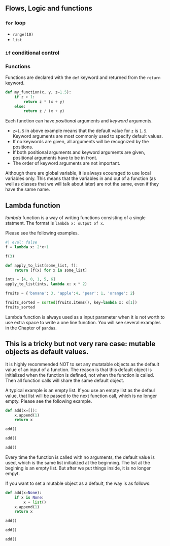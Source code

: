 

## Flows, Logic and functions

### `for` loop



- `range(10)`
- `list`

### `if` conditional control


### Functions

Functions are declared with the `def` keyword and returned from the `return` keyword.

::: {#exm-}
```python
def my_function(x, y, z=1.5):
    if z > 1:
        return z * (x + y)
    else:
        return z / (x + y)
```
:::

Each function can have *positional* arguments and *keyword* arguments. 

- `z=1.5` in above example means that the default value for `z` is `1.5`. Keyword arguments are most commonly used to specify default values.
- If no keywords are given, all arguments will be recognized by the positions.
- If both positional arguments and keyword arguments are given, positional arguments have to be in front. 
- The order of keyword arguments are not important.


::: {.callout-note}
Although there are global variable, it is always ecouraged to use local variables only. This means that the variables in and out of a function (as well as classes that we will talk about later) are not the same, even if they have the same name.
:::




::: {.callout-note collapse="true"}
## Lambda function
*lambda* function is a way of writing functions consisting of a single statment. The format is `lambda x: output of x`. 

Please see the following examples.

::: {#exm-}
```python
#| eval: false
f = lambda x: 2*x+1

f(3)
```
:::

::: {#exm-}
```python
def apply_to_list(some_list, f):
    return [f(x) for x in some_list]

ints = [4, 0, 1, 5, 6]
apply_to_list(ints, lambda x: x * 2)
```
:::

::: {#exm-}
```python
fruits = {'banana': 3, 'apple':4, 'pear': 1, 'orange': 2}

fruits_sorted = sorted(fruits.items(), key=lambda x: x[1])
fruits_sorted
```
:::


Lambda function is always used as a input parameter when it is not worth to use extra space to write a one line function. You will see several examples in the Chapter of `pandas`.

:::





::: {.callout-caution collapse="true"}
## This is a tricky but not very rare case: mutable objects as default values.
It is highly recommended NOT to set any mutatable objects as the default value of an input of a function. The reason is that this default object is initialized when the function is defined, not when the function is called. Then all function calls will share the same default object.

A typical example is an empty list. If you use an empty list as the defaul value, that list will be passed to the next function call, which is no longer empty. Please see the following example.

```python
def add(x=[]):
    x.append(1)
    return x

add()
```

```python
add()
```
```python
add()
```
Every time the function is called with no arguments, the default value is used, which is the same list initialized at the beginning. The list at the begining is an empty list. But after we put things inside, it is no longer empyt.

If you want to set a mutable object as a default, the way is as follows:

```python
def add(x=None):
    if x is None:
        x = list()
    x.append(1)
    return x

add()
```

```python
add()
```

```python
add()
```


:::
